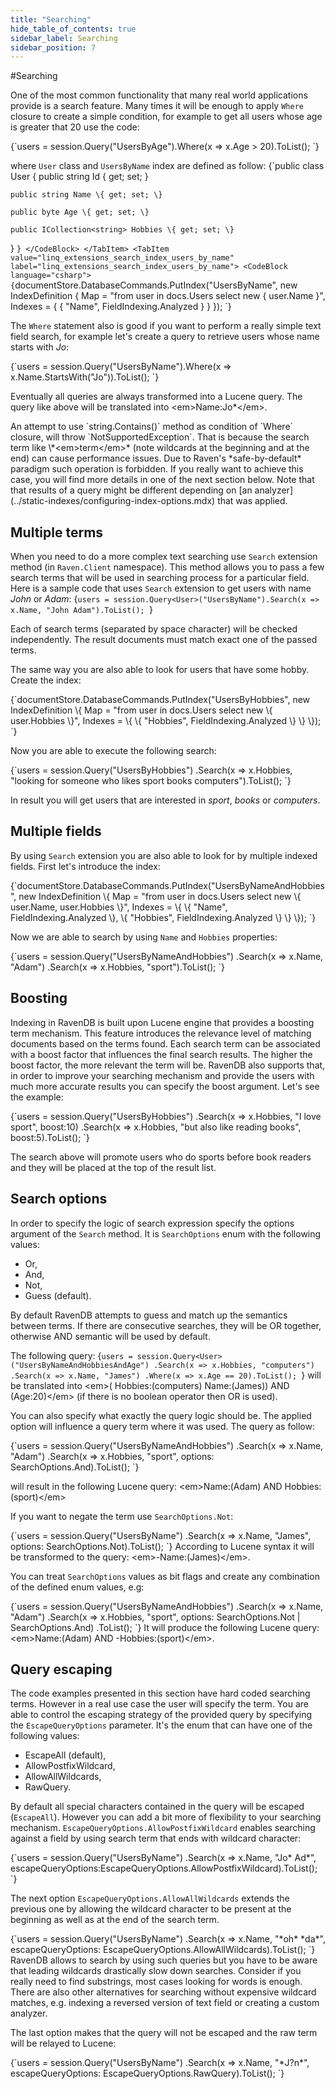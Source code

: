 ```yaml
---
title: "Searching"
hide_table_of_contents: true
sidebar_label: Searching
sidebar_position: 7
---
```



#Searching

One of the most common functionality that many real world applications provide is a search feature. Many times it will be enough to apply `Where` closure to create a simple condition,
for example to get all users whose age is greater that 20 use the code:

<TabItem value="linq_extensions_search_where_age" label="linq_extensions_search_where_age">
<CodeBlock language="csharp">
{`users = session.Query<User>("UsersByAge").Where(x => x.Age > 20).ToList();
`}
</CodeBlock>
</TabItem>

where `User` class and `UsersByName` index are defined as follow:
<TabItem value="linq_extensions_search_user_class" label="linq_extensions_search_user_class">
<CodeBlock language="csharp">
{`public class User
\{
	public string Id \{ get; set; \}

	public string Name \{ get; set; \}

	public byte Age \{ get; set; \}

	public ICollection<string> Hobbies \{ get; set; \} 
\}
`}
</CodeBlock>
</TabItem>
<TabItem value="linq_extensions_search_index_users_by_name" label="linq_extensions_search_index_users_by_name">
<CodeBlock language="csharp">
{`documentStore.DatabaseCommands.PutIndex("UsersByName", new IndexDefinition
\{
	Map = "from user in docs.Users select new \{ user.Name \}",
	Indexes = \{ \{ "Name", FieldIndexing.Analyzed \} \}
\});
`}
</CodeBlock>
</TabItem>

The `Where` statement also is good if you want to perform a really simple text field search, for example let's create a query to retrieve users whose name starts with *Jo*:

<TabItem value="linq_extensions_search_where_name" label="linq_extensions_search_where_name">
<CodeBlock language="csharp">
{`users = session.Query<User>("UsersByName").Where(x => x.Name.StartsWith("Jo")).ToList();
`}
</CodeBlock>
</TabItem>

Eventually all queries are always transformed into a Lucene query. The query like above will be translated into &lt;em&gt;Name:Jo*&lt;/em&gt;.

<Admonition type="warning" title="">
An attempt to use `string.Contains()` method as condition of `Where` closure, will throw `NotSupportedException`. That is because the search term like \*&lt;em&gt;term&lt;/em&gt;* (note wildcards at the beginning and at the end) can cause performance issues. Due to Raven's *safe-by-default* paradigm such operation is forbidden. If you really want to achieve this case, you will find more details in one of the next section below.
</Admonition>

<Admonition type="info" title="">
Note that that results of a query might be different depending on [an analyzer](../static-indexes/configuring-index-options.mdx) that was applied.
</Admonition>

## Multiple terms

When you need to do a more complex text searching use `Search` extension method (in `Raven.Client` namespace). This method allows you to pass a few search terms that will be used in searching process for a particular field. Here is a sample code
that uses `Search` extension to get users with name *John* or *Adam*:
<TabItem value="linq_extensions_search_name" label="linq_extensions_search_name">
<CodeBlock language="csharp">
{`users = session.Query<User>("UsersByName").Search(x => x.Name, "John Adam").ToList();
`}
</CodeBlock>
</TabItem>

Each of search terms (separated by space character) will be checked independently. The result documents must match exact one of the passed terms.

The same way you are also able to look for users that have some hobby. Create the index:

<TabItem value="linq_extensions_search_index_users_by_hobbies" label="linq_extensions_search_index_users_by_hobbies">
<CodeBlock language="csharp">
{`documentStore.DatabaseCommands.PutIndex("UsersByHobbies", new IndexDefinition
\{
	Map = "from user in docs.Users select new \{ user.Hobbies \}",
	Indexes = \{ \{ "Hobbies", FieldIndexing.Analyzed \} \}
\});
`}
</CodeBlock>
</TabItem>

Now you are able to execute the following search:

<TabItem value="linq_extensions_search_hobbies" label="linq_extensions_search_hobbies">
<CodeBlock language="csharp">
{`users = session.Query<User>("UsersByHobbies")
	.Search(x => x.Hobbies, "looking for someone who likes sport books computers").ToList();
`}
</CodeBlock>
</TabItem>

In result you will get users that are interested in *sport*, *books* or *computers*.

## Multiple fields

By using `Search` extension you are also able to look for by multiple indexed fields. First let's introduce the index:
 
<TabItem value="linq_extensions_search_index_users_by_name_and_hobbies" label="linq_extensions_search_index_users_by_name_and_hobbies">
<CodeBlock language="csharp">
{`documentStore.DatabaseCommands.PutIndex("UsersByNameAndHobbies", new IndexDefinition
\{
	Map = "from user in docs.Users select new \{ user.Name, user.Hobbies \}",
	Indexes = \{ \{ "Name", FieldIndexing.Analyzed \}, \{ "Hobbies", FieldIndexing.Analyzed \} \}
\});
`}
</CodeBlock>
</TabItem>

Now we are able to search by using `Name` and `Hobbies` properties:

<TabItem value="linq_extensions_search_users_by_name_and_hobbies" label="linq_extensions_search_users_by_name_and_hobbies">
<CodeBlock language="csharp">
{`users = session.Query<User>("UsersByNameAndHobbies")
               .Search(x => x.Name, "Adam")
               .Search(x => x.Hobbies, "sport").ToList();
`}
</CodeBlock>
</TabItem>

## Boosting

Indexing in RavenDB is built upon Lucene engine that provides a boosting term mechanism. This feature introduces the relevance level of matching documents based on the terms found. 
Each search term can be associated with a boost factor that influences the final search results. The higher the boost factor, the more relevant the term will be. 
RavenDB also supports that, in order to improve your searching mechanism and provide the users with much more accurate results you can specify the boost argument. Let's see the example:

<TabItem value="linq_extensions_search_users_by_hobbies_boost" label="linq_extensions_search_users_by_hobbies_boost">
<CodeBlock language="csharp">
{`users = session.Query<User>("UsersByHobbies")
			   .Search(x => x.Hobbies, "I love sport", boost:10)
			   .Search(x => x.Hobbies, "but also like reading books", boost:5).ToList();
`}
</CodeBlock>
</TabItem>

The search above will promote users who do sports before book readers and they will be placed at the top of the result list.

## Search options

In order to specify the logic of search expression specify the options argument of the `Search` method. It is `SearchOptions` enum with the following values:

* Or,
* And,
* Not,
* Guess (default).

By default RavenDB attempts to guess and match up the semantics between terms. If there are consecutive searches, they will be OR together, otherwise AND semantic will be used by default.

The following query:
<TabItem value="linq_extensions_search_users_by_hobbies_guess" label="linq_extensions_search_users_by_hobbies_guess">
<CodeBlock language="csharp">
{`users = session.Query<User>("UsersByNameAndHobbiesAndAge")
			   .Search(x => x.Hobbies, "computers")
			   .Search(x => x.Name, "James")
			   .Where(x => x.Age == 20).ToList();
`}
</CodeBlock>
</TabItem>
will be translated into &lt;em&gt;( Hobbies:(computers) Name:(James)) AND (Age:20)&lt;/em&gt; (if there is no boolean operator then OR is used).

You can also specify what exactly the query logic should be. The applied option will influence a query term where it was used. The query as follow:

<TabItem value="linq_extensions_search_users_by_name_and_hobbies_search_and" label="linq_extensions_search_users_by_name_and_hobbies_search_and">
<CodeBlock language="csharp">
{`users = session.Query<User>("UsersByNameAndHobbies")
			   .Search(x => x.Name, "Adam")
			   .Search(x => x.Hobbies, "sport", options: SearchOptions.And).ToList();
`}
</CodeBlock>
</TabItem>

will result in the following Lucene query: &lt;em&gt;Name:(Adam) AND Hobbies:(sport)&lt;/em&gt;

If you want to negate the term use `SearchOptions.Not`:

<TabItem value="linq_extensions_search_users_by_name_not" label="linq_extensions_search_users_by_name_not">
<CodeBlock language="csharp">
{`users = session.Query<User>("UsersByName")
		.Search(x => x.Name, "James", options: SearchOptions.Not).ToList();
`}
</CodeBlock>
</TabItem>
According to Lucene syntax it will be transformed to the query: &lt;em&gt;-Name:(James)&lt;/em&gt;.

You can treat `SearchOptions` values as bit flags and create any combination of the defined enum values, e.g:

<TabItem value="linq_extensions_search_users_by_name_and_hobbies_and_not" label="linq_extensions_search_users_by_name_and_hobbies_and_not">
<CodeBlock language="csharp">
{`users = session.Query<User>("UsersByNameAndHobbies")
		.Search(x => x.Name, "Adam")
		.Search(x => x.Hobbies, "sport", options: SearchOptions.Not | SearchOptions.And)
		.ToList();
`}
</CodeBlock>
</TabItem>
It will produce the following Lucene query: &lt;em&gt;Name:(Adam) AND -Hobbies:(sport)&lt;/em&gt;.

## Query escaping

The code examples presented in this section have hard coded searching terms. However in a real use case the user will specify the term. You are able to control the escaping strategy of the provided query by specifying 
the `EscapeQueryOptions` parameter. It's the enum that can have one of the following values:

* EscapeAll (default),
* AllowPostfixWildcard,
* AllowAllWildcards,
* RawQuery.

By default all special characters contained in the query will be escaped (`EscapeAll`). However you can add a bit more of flexibility to your searching mechanism.
`EscapeQueryOptions.AllowPostfixWildcard` enables searching against a field by using search term that ends with wildcard character:

<TabItem value="linq_extensions_search_where_name_post_wildcard" label="linq_extensions_search_where_name_post_wildcard">
<CodeBlock language="csharp">
{`users = session.Query<User>("UsersByName")
	.Search(x => x.Name, "Jo* Ad*", 
			escapeQueryOptions:EscapeQueryOptions.AllowPostfixWildcard).ToList();
`}
</CodeBlock>
</TabItem>

The next option `EscapeQueryOptions.AllowAllWildcards` extends the previous one by allowing the wildcard character to be present at the beginning as well as at the end of the search term.

<TabItem value="linq_extensions_search_where_name_all_wildcard" label="linq_extensions_search_where_name_all_wildcard">
<CodeBlock language="csharp">
{`users = session.Query<User>("UsersByName")
	.Search(x => x.Name, "*oh* *da*", 
			escapeQueryOptions: EscapeQueryOptions.AllowAllWildcards).ToList();
`}
</CodeBlock>
</TabItem>

<Admonition type="warning" title="">
RavenDB allows to search by using such queries but you have to be aware that leading wildcards drastically slow down searches. Consider if you really need to find substrings, most cases looking for words is enough. There are also other alternatives for searching without expensive wildcard matches, e.g. indexing a reversed version of text field or creating a custom analyzer.
</Admonition>

The last option makes that the query will not be escaped and the raw term will be relayed to Lucene:

<TabItem value="linq_extensions_search_where_name_raw" label="linq_extensions_search_where_name_raw">
<CodeBlock language="csharp">
{`users = session.Query<User>("UsersByName")
	.Search(x => x.Name, "*J?n*",
			escapeQueryOptions: EscapeQueryOptions.RawQuery).ToList();
`}
</CodeBlock>
</TabItem>